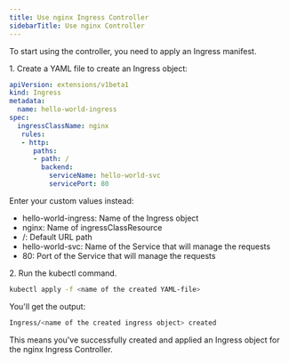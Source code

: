 ---
title: Use nginx Ingress Controller
sidebarTitle: Use nginx Controller
---

To start using the controller, you need to apply an Ingress manifest.

1\. Create a YAML file to create an Ingress object:

```yml
apiVersion: extensions/v1beta1  
kind: Ingress  
metadata:  
  name: hello-world-ingress  
spec:  
  ingressClassName: nginx  
   rules:  
   - http:  
      paths:  
      - path: /  
        backend:  
          serviceName: hello-world-svc  
          servicePort: 80
 ```

Enter your custom values instead:

  * hello-world-ingress: Name of the Ingress object
  * nginx: Name of ingressClassResource
  * /: Default URL path 
  * hello-world-svc: Name of the Service that will manage the requests 
  * 80: Port of the Service that will manage the requests



2\. Run the kubectl command.

```sh
kubectl apply -f <name of the created YAML-file>
 ```

You'll get the output:

```sh
Ingress/<name of the created ingress object> created
 ```

This means you've successfully created and applied an Ingress object for the nginx Ingress Controller.